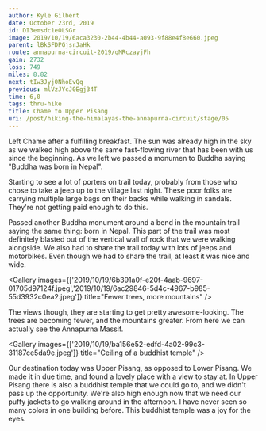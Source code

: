 ```yaml
---
author: Kyle Gilbert
date: October 23rd, 2019
id: DI3emsdc1eOLSGr
image: 2019/10/19/6aca3230-2b44-4b44-a093-9f88e4f8e660.jpeg
parent: lBkSFDPGjsrJaHk
route: annapurna-circuit-2019/qMRczayjFh
gain: 2732
loss: 749
miles: 8.82
next: tIw3Jyj0NhoEvQq
previous: mlVzJYcJ0Egj34T
time: 6,0
tags: thru-hike
title: Chame to Upper Pisang
uri: /post/hiking-the-himalayas-the-annapurna-circuit/stage/05
---
```


<Stats />

<Route />

Left Chame after a fulfilling breakfast. The sun was already high in the sky as
we walked high above the same fast-flowing river that has been with us since the
beginning. As we left we passed a monumen to Buddha saying "Buddha was born in
Nepal".

Starting to see a lot of porters on trail today, probably from those who chose
to take a jeep up to the village last night. These poor folks are carrying
multiple large bags on their backs while walking in sandals. They're not getting
paid enough to do this.

Passed another Buddha monument around a bend in the mountain trail saying the
same thing: born in Nepal. This part of the trail was most definitely blasted
out of the vertical wall of rock that we were walking alongside. We also had to
share the trail today with lots of jeeps and motorbikes. Even though we had to
share the trail, at least it was nice and wide.

<Gallery images={['2019/10/19/6b391a0f-e20f-4aab-9697-01705d97124f.jpeg','2019/10/19/6ac29846-5d4c-4967-b985-55d3932c0ea2.jpeg']} title="Fewer trees, more mountains" />

The views though, they are starting to get pretty awesome-looking. The trees are
becoming fewer, and the mountains greater. From here we can actually see the
Annapurna Massif.

<Gallery images={['2019/10/19/ba156e52-edfd-4a02-99c3-31187ce5da9e.jpeg']} title="Ceiling of a buddhist temple" />

Our destination today was Upper Pisang, as opposed to Lower Pisang. We made it
in due time, and found a lovely place with a view to stay at. In Upper Pisang
there is also a buddhist temple that we could go to, and we didn't pass up
the opportunity. We're also high enough now that we need our puffy jackets to
go walking around in the afternoon. I have never seen so many colors in one
building before. This buddhist temple was a joy for the eyes.


